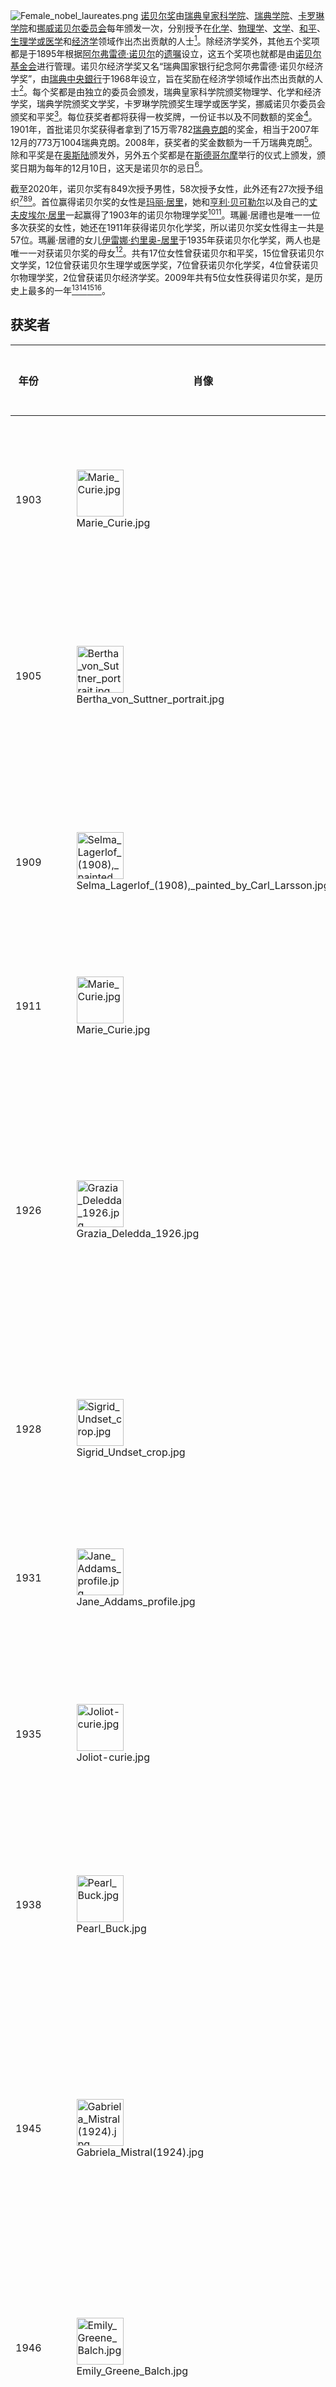 {{noteTA
|G1=物理學
|1=zh-hans:居里; zh-hant:居禮;
|2=zh-hans:皮埃尔; zh-hant:皮耶;
|3=zh-hans:阿达·尤纳斯; zh-hant:艾妲·尤納斯;
|4=zh-hans:卡罗尔·格雷德; zh-hant:卡蘿·格萊德;
|5=zh-hans:伊丽莎白·布莱克本; zh-hant:伊莉莎白·布雷克本;
|6=zh-hans:杰克·绍斯塔克; zh-hant:傑克·索斯塔克;
|7=zh-hans:巴巴拉·麦克林托克; zh-hant:芭芭拉·麥克林托克;
|8=zh-hans:罗莎琳·苏斯曼·雅洛; zh-hant:羅莎琳·薩斯曼·雅洛;
|9=zh-hans:朱迪·威廉斯; zh-hant:茱蒂·威廉斯;
|10=zh-hans:里戈韦塔·门琴; zh-hant:麗格伯塔·孟珠;
|11=zh:翁山蘇姬;zh-hans:昂山素季;zh-hk:昂山素姬;zh-sg:昂山舒吉;zh-tw:翁山蘇姬;
|12=zh-cn:德蕾莎修女; zh-hk:德蘭修女; zh-tw:德蕾莎修女;
|13=zh-hans:阿尔瓦·缪达尔; zh-hant:阿爾娃·米達爾;
|14=zh-hans:阿方索·加西亚·罗贝莎; zh-hant:阿方索·加西亞·羅布萊斯;
|15=zh-hans:阿达; zh-hant:艾妲;
|16=zh-cn:艾丽斯;zh-tw:艾莉絲;zh-sg:爱丽丝;
|17=zh-cn:芒罗;zh-tw:孟洛;zh-sg:门若;
|18=zh-cn:贝可勒尔;zh-hk:貝可勒爾;zh-tw:貝克勒;
|19=zh-cn:奥尔加·托卡尔丘克;zh-tw:奧爾嘉·朵卡萩;
}}
[[Image:Female_nobel_laureates.png|thumb]]
[[诺贝尔奖|诺贝尔奖]]由[[瑞典皇家科学院|瑞典皇家科学院]]、[[瑞典学院|瑞典学院]]、[[卡罗琳学院|卡罗琳学院]]和[[挪威诺贝尔委员会|挪威诺贝尔委员会]]每年颁发一次，分别授予在[[诺贝尔化学奖|化学]]、[[诺贝尔物理学奖|物理学]]、[[诺贝尔文学奖|文学]]、[[诺贝尔和平奖|和平]]、[[诺贝尔生理学或医学奖|生理学或医学]]和[[诺贝尔经济学奖|经济学]]领域作出杰出贡献的人士<ref>{{cite web | title = Alfred Nobel – The Man Behind the Nobel Prize | publisher = Nobel Foundation | url = http://www.nobelprize.org/alfred_nobel/ | archiveurl = https://web.archive.org/web/20140125143442/http://www.nobelprize.org/alfred_nobel/ | accessdate = 2014-02-14 | deadurl = no | archivedate = 2014-01-25 }}</ref>。除经济学奖外，其他五个奖项都是于1895年根据[[阿尔弗雷德·诺贝尔|阿尔弗雷德·诺贝尔]]的[[遗嘱|遗嘱]]设立，这五个奖项也就都是由[[诺贝尔基金会|诺贝尔基金会]]进行管理。诺贝尔经济学奖又名“瑞典国家银行纪念阿尔弗雷德·诺贝尔经济学奖”，由[[瑞典中央銀行|瑞典中央銀行]]于1968年设立，旨在奖励在经济学领域作出杰出贡献的人士<ref name="NobelPrizeDescription">{{cite web |url=http://www.nobelprize.org/nobel_prizes/ |title=The Nobel Prize |archiveurl=https://web.archive.org/web/20140209163927/http://www.nobelprize.org/nobel_prizes/ |publisher=Nobel Foundation |accessdate=2014-02-13 |archivedate=2014-02-09 |deadurl=no }}</ref>。每个奖都是由独立的委员会颁发，瑞典皇家科学院颁奖物理学、化学和经济学奖，瑞典学院颁奖文学奖，卡罗琳学院颁奖生理学或医学奖，挪威诺贝尔委员会颁奖和平奖<ref>{{cite web | title = The Nobel Prize Awarders | publisher = Nobel Foundation | url = http://nobelprize.org/prize_awarders/ | accessdate = 2013-10-12 | archivedate = 2013-10-12 | deadurl = yes | archiveurl = https://web.archive.org/web/20131012052515/http://www.nobelprize.org/prize_awarders/ }}</ref>。每位获奖者都将获得一枚奖牌，一份证书以及不同数额的奖金<ref name="NobelPrizeDescription" />。1901年，首批诺贝尔奖获得者拿到了15万零782[[瑞典克朗|瑞典克朗]]的奖金，相当于2007年12月的773万1004瑞典克朗。2008年，获奖者的奖金数额为一千万瑞典克朗<ref>{{cite web | title = The Nobel Prize Amounts | publisher = [[Nobel_Foundation|Nobel Foundation]] | url = http://www.nobelprize.org/nobel_prizes/amounts.html | accessdate = 2010-01-09 | deadurl = yes | archiveurl = https://web.archive.org/web/20100109123205/http://nobelprize.org/nobel_prizes/amounts.html | archivedate = 2010-01-09 }}</ref>。除和平奖是在[[奥斯陆|奥斯陆]]颁发外，另外五个奖都是在[[斯德哥尔摩|斯德哥尔摩]]举行的仪式上颁发，颁奖日期为每年的12月10日，这天是诺贝尔的忌日<ref>{{cite web | title = The Nobel Prize Award Ceremonies | publisher = Nobel Foundation | url = http://www.nobelprize.org/award_ceremonies/ | accessdate = 2010-01-31 | archiveurl = https://web.archive.org/web/20100131133649/http://nobelprize.org/award_ceremonies/ | archivedate = 2010-01-31 | dead-url = no }}</ref>。

截至2020年，诺贝尔奖有849次授予男性，58次授予女性，此外还有27次授予组织<ref name="NobelFacts">{{cite web |url=http://www.nobelprize.org/nobel_prizes/lists/all/ |title=Nobel Laureates Facts |archiveurl=https://web.archive.org/web/20131103203731/http://www.nobelprize.org/nobel_prizes/lists/all/ |publisher=Nobel Foundation |accessdate=2014-02-15 |archivedate=2013-11-03 |deadurl=yes }}</ref><ref name="NobelFactswomen">{{cite web |archivedate=2013-10-21 |archiveurl=https://web.archive.org/web/20131021145517/http://www.nobelprize.org/nobel_prizes/lists/women.html |url=http://www.nobelprize.org/nobel_prizes/lists/women.html |title=Nobel Laureates Facts - Women |publisher=Nobel Foundation |accessdate=2014-02-15 |deadurl=no }}</ref><ref name="NobelFactsorg">{{cite web |archivedate=2013-10-16 |url=http://www.nobelprize.org/nobel_prizes/lists/organizations.html |title=Nobel Laureates Facts - Organizations |archiveurl=https://web.archive.org/web/20131016055709/http://www.nobelprize.org/nobel_prizes/lists/organizations.html |deadurl=no |publisher=Nobel Foundation |accessdate=2014-02-15 }}</ref>。首位赢得诺贝尔奖的女性是[[玛丽·居里|玛丽·居里]]，她和[[亨利·贝可勒尔|亨利·贝可勒尔]]以及自己的[[丈夫|丈夫]][[皮埃尔·居里|皮埃尔·居里]]一起赢得了1903年的诺贝尔物理学奖<ref name="NobelFactswomen" /><ref name="Physics1903">{{cite web |url=http://www.nobelprize.org/nobel_prizes/physics/laureates/1903/ |title=Nobel Prize in Physics 1903 |publisher=Nobel Foundation |accessdate=2014-02-15 |archivedate=2013-12-13 |deadurl=no |archiveurl=https://web.archive.org/web/20131213143225/http://www.nobelprize.org/nobel_prizes/physics/laureates/1903/ |quote=in recognition of the extraordinary services they have rendered by their joint researches on the radiation phenomena discovered by Professor Henri Becquerel. }}</ref>。瑪麗·居禮也是唯一一位多次获奖的女性，她还在1911年获得诺贝尔化学奖，所以诺贝尔奖女性得主一共是57位。瑪麗·居禮的女儿[[伊雷娜·约里奥-居里|伊雷娜·约里奥-居里]]于1935年获诺贝尔化学奖，两人也是唯一一对获诺贝尔奖的母女<ref name="NobelFactswomen" />。共有17位女性曾获诺贝尔和平奖，15位曾获诺贝尔文学奖，12位曾获诺贝尔生理学或医学奖，7位曾获诺贝尔化学奖，4位曾获诺贝尔物理学奖，2位曾获诺贝尔经济学奖。2009年共有5位女性获得诺贝尔奖，是历史上最多的一年<ref name="Medicine2009" /><ref name="Literature2009" /><ref name="Chemistry2009" /><ref name="Economics2009" />。

== 获奖者 ==
<!-- Do not add an image unless the source information and license are sufficient and verifiable. Images without these details will be removed. -->
{| class="wikitable sortable"  style="width:98%; background:#fff;"
|- 
! style="width:55px;"| 年份 !! class="unsortable" style="width:75px;"| 肖像 !! style="width:200px;"| 姓名 !! style="width:70px;"|  国家 !! style="width:60px;"|  奖项 !! 获奖理由 / 备注
|-
| style="text-align:center;"| 1903
| [[File:Marie_Curie.jpg|75px]]
| {{sort|Curie, Marie|[[玛丽·居里|玛丽·居里]]}}<br /><small>（与[[皮埃尔·居里|皮埃尔·居里]]及[[亨利·贝克勒尔|亨利·贝克勒尔]]共享）
| style="text-align:center;"| [[波兰|波兰]]<br />[[法国|法国]]
| style="text-align:center;"| [[诺贝尔物理学奖|物理学]]
| 他们对[[亨利·贝克勒尔|亨利·贝克勒尔]]教授所发现的[[放射性|放射性]]现象的共同研究。<ref name="Physics1903" />
|-
| style="text-align:center;"| 1905
| [[File:Bertha_von_Suttner_portrait.jpg|75px]]
| {{sort|Suttner, Bertha von|[[贝尔塔·冯·苏特纳|贝尔塔·冯·苏特纳]]}}
| style="text-align:center;"| [[奥匈帝国|奥匈帝国]]
| style="text-align:center;"| [[诺贝尔和平奖|和平]]
| 《放下武器》一书的作者，还对诺贝尔和平奖的设立做出了贡献。<ref name="Lundestad">{{cite web |first=Geir |last=Lundestad |archiveurl=https://web.archive.org/web/20140126140356/http://www.nobelprize.org/nobel_prizes/themes/peace/lundestad-review/index.html |url=http://www.nobelprize.org/nobel_prizes/themes/peace/lundestad-review/index.html |title=The Nobel Peace Prize, 1901–2000 |publisher=Nobel Foundation |date=2001-03-15 |accessdate=2014-02-18 |archivedate=2014-01-26 |deadurl=no }}</ref><ref name="Peace1905">{{cite web |url=http://www.nobelprize.org/nobel_prizes/peace/laureates/1905/ |title=Nobel Peace Prize 1905 |publisher=Nobel Foundation |accessdate=2014-02-15 |archivedate=2013-10-14 |deadurl=no |archiveurl=https://web.archive.org/web/20131014161354/http://www.nobelprize.org/nobel_prizes/peace/laureates/1905/ }}</ref>
|-
| style="text-align:center;"| 1909
| [[File:Selma_Lagerlof_(1908),_painted_by_Carl_Larsson.jpg|75px]]
| {{sort|Lagerlöf, Selma|[[塞尔玛·拉格洛夫|塞尔玛·拉格洛夫]]}}
| style="text-align:center;"| [[瑞典|瑞典]]
| style="text-align:center;"| [[诺贝尔文学奖|文学]]
| 她作品中特有的高贵的理想主义、丰富的想象力、平易而优美的风格。<ref name="Literature1909">{{cite web |url=http://www.nobelprize.org/nobel_prizes/literature/laureates/1909/ |title=Nobel Prize in Literature 1909 |publisher=Nobel Foundation |accessdate=2014-02-15 |quote=in appreciation of the lofty idealism, vivid imagination and spiritual perception that characterize her writings. |archiveurl=https://web.archive.org/web/20131127130922/http://www.nobelprize.org/nobel_prizes/literature/laureates/1909/ |deadurl=no |archivedate=2013-11-27 }}</ref>
|-
| style="text-align:center;"| 1911
| [[File:Marie_Curie.jpg|75px]]
| {{sort|Curie, Marie|[[玛丽·居里|玛丽·居里]]}}
| style="text-align:center;"| [[波兰|波兰]]<br />[[法国|法国]]
| style="text-align:center;"| [[诺贝尔化学奖|化学]]
| 发现、分离[[镭|镭]]和[[钋|钋]]及其研究。<ref name="Chemistry1911">{{cite web |title=The Nobel Prize in Chemistry 1911 |publisher=Nobel Foundation |url=http://www.nobelprize.org/nobel_prizes/chemistry/laureates/1911/index.html |accessdate=2014-02-15 |archivedate=2013-10-27 |deadurl=no |archiveurl=https://web.archive.org/web/20131027223242/http://www.nobelprize.org/nobel_prizes/chemistry/laureates/1911/index.html |quote=in recognition of her services to the advancement of chemistry by the discovery of the elements radium and polonium, by the isolation of radium and the study of the nature and compounds of this remarkable element. }}</ref>
|-
| style="text-align:center;"| 1926
| [[File:Grazia_Deledda_1926.jpg|75px]]
| {{sort|Deledda, Grazia|[[格拉齐亚·黛莱达|格拉齐亚·黛莱达]]}}
| style="text-align:center;"| [[意大利|意大利]]
| style="text-align:center;"| [[诺贝尔文学奖|文学]]
| 她由理想主义所激发的作品，以浑柔的透彻描绘了她所生长的岛屿上的生活；在洞察人类一般问题上，表现的深度与怜悯。<ref name="Literature1926">{{cite web |deadurl=no |url=http://www.nobelprize.org/nobel_prizes/literature/laureates/1926/ |title=Nobel Prize in Literature 1926 |publisher=Nobel Foundation |archiveurl=https://web.archive.org/web/20131127132210/http://www.nobelprize.org/nobel_prizes/literature/laureates/1926/ |accessdate=2014-02-15 |archivedate=2013-11-27 |quote=or her idealistically inspired writings which with plastic clarity picture the life on her native island and with depth and sympathy deal with human problems in general. }}</ref>
|-
| style="text-align:center;"| 1928
| [[File:Sigrid_Undset_crop.jpg|75px]]
| {{sort|Undset, Sigrid|[[西格丽德·温塞特|西格丽德·温塞特]]}}
| style="text-align:center;"| [[挪威|挪威]]
| style="text-align:center;"| [[诺贝尔文学奖|文学]]
| 主要由于她对中世纪北国生活之有力描绘。<ref name="Literature1928">{{cite web |url=http://www.nobelprize.org/nobel_prizes/literature/laureates/1928/ |title=Nobel Prize in Literature 1928 |publisher=Nobel Foundation |accessdate=2014-02-15 |archivedate=2013-11-27 |deadurl=no |archiveurl=https://web.archive.org/web/20131127132201/http://www.nobelprize.org/nobel_prizes/literature/laureates/1928/ |quote=principally for her powerful descriptions of Northern life during the Middle Ages. }}</ref>
|-
| style="text-align:center;"| 1931
| [[File:Jane_Addams_profile.jpg|75px]]
| {{sort|Addams, Jane|[[简·亚当斯|简·亚当斯]]}}<br /><small>（与[[尼古拉斯·默里·巴特勒|尼古拉斯·默里·巴特勒]]共享）</small>
| style="text-align:center;"| [[美国|美国]]
| style="text-align:center;"| [[诺贝尔和平奖|和平]]
| 奖励她在社会改革上所做的工作以及担任{{le|国际妇女争取和平与自由联盟|Women's International League for Peace and Freedom}}领袖所做出的贡献。<ref name="Lundestad" /><ref name="Peace1931">{{cite web |url=http://www.nobelprize.org/nobel_prizes/peace/laureates/1931/ |archiveurl=https://web.archive.org/web/20131014173220/http://www.nobelprize.org/nobel_prizes/peace/laureates/1931/ |title=Nobel Peace Prize 1931 |publisher=Nobel Foundation |accessdate=2014-02-15 |archivedate=2013-10-14 |deadurl=no }}</ref>
|-
| style="text-align:center;"| 1935
| [[File:Joliot-curie.jpg|75px]]
| {{sort|Joliot-Curie, Irène|[[伊伦·约里奥-居里|伊伦·约里奥-居里]]}}<br /><small>（与[[弗雷德里克·约里奥-居里|弗雷德里克·约里奥-居里]]共享）</small>
| style="text-align:center;"| [[法国|法国]]
| style="text-align:center;"| [[诺贝尔化学奖|化学]]
| 合成了新的[[放射性|放射性]]元素。<ref name="Chemistry1935">{{cite web | title = The Nobel Prize in Chemistry 1935 | publisher = Nobel Foundation | url = http://www.nobelprize.org/nobel_prizes/chemistry/laureates/1935/index.html | accessdate = 2014-02-15 | archivedate = 2013-10-14 | archiveurl = https://web.archive.org/web/20131014173220/http://www.nobelprize.org/nobel_prizes/peace/laureates/1931/ | deadurl = no | quote = in recognition of their synthesis of new radioactive elements. }}</ref>
|-
| style="text-align:center;"| 1938
| [[File:Pearl_Buck.jpg|75px]]
| {{sort|Buck, Pearl S.|[[赛珍珠|赛珍珠]]}}
| style="text-align:center;"| [[美国|美国]]
| style="text-align:center;"| [[诺贝尔文学奖|文学]]
| 对于中国农民生活的丰富和真正史诗气概的描述，以及她自传性的杰作。<ref name="Literature1938">{{cite web |archivedate=2013-11-27 |deadurl=no |archiveurl=https://web.archive.org/web/20131127131355/http://www.nobelprize.org/nobel_prizes/literature/laureates/1938/ |quote=for her rich and truly epic descriptions of peasant life in China and for her biographical masterpieces. |url=http://www.nobelprize.org/nobel_prizes/literature/laureates/1938/ |title=Nobel Prize in Literature 1938 |publisher=Nobel Foundation |accessdate=2014-02-15 }}</ref>
|-
| style="text-align:center;"| 1945
| [[File:Gabriela_Mistral(1924).jpg|75px]]
| {{sort|Mistral, Gabriela|[[加夫列拉·米斯特拉尔|加夫列拉·米斯特拉尔]]}}
| style="text-align:center;"| [[智利|智利]]
| style="text-align:center;"| [[诺贝尔文学奖|文学]]
| 她那由强烈感情孕育而成的抒情诗，已经使得她的名字成为整个拉丁美洲世界渴求理想的象征。<ref name="Literature1945">{{cite web |archivedate=2013-11-27 |url=http://www.nobelprize.org/nobel_prizes/literature/laureates/1945/ |title=Nobel Prize in Literature 1945 |publisher=Nobel Foundation |archiveurl=https://web.archive.org/web/20131127130743/http://www.nobelprize.org/nobel_prizes/literature/laureates/1945/ |accessdate=2014-02-15 |deadurl=no |quote=for her lyric poetry which, inspired by powerful emotions, has made her name a symbol of the idealistic aspirations of the entire Latin American world. }}</ref>
|-
| style="text-align:center;"| 1946
| [[File:Emily_Greene_Balch.jpg|75px]]
| {{sort|Balch, Emily Greene|[[艾蜜莉·格林·鲍尔奇|艾蜜莉·格林·鲍尔奇]]}}<br /><small>（与[[穆德|约翰·穆德]]共享）</small>
| style="text-align:center;"| [[美国|美国]]
| style="text-align:center;"| [[诺贝尔和平奖|和平]]
| 前历史和社会学[[教授|教授]]，国际妇女争取和平与自由联盟名誉国际总会长。<ref name="Peace1946">{{cite web |archivedate=2013-10-14 |deadurl=no |url=http://www.nobelprize.org/nobel_prizes/peace/laureates/1946/ |title=Nobel Peace Prize 1946 |publisher=Nobel Foundation |accessdate=2014-02-15 |archiveurl=https://web.archive.org/web/20131014133821/http://www.nobelprize.org/nobel_prizes/peace/laureates/1946/ }}</ref>
|-
| style="text-align:center;"| 1947
| [[File:Gerty_Theresa_Cori.jpg|75px]]
| {{sort|Cori, Gerty Theresa|[[格蒂·科里|格蒂·科里]]}}<br /><small>（与[[卡尔·斐迪南·科里|卡尔·斐迪南·科里]]及[[贝尔纳多·奥赛|贝尔纳多·奥赛]]共享）</small>
| style="text-align:center;"| [[美国|美国]]
| style="text-align:center;"| [[诺贝尔生理学或医学奖|生理学或医学]]
| 发现[[糖原|糖原]]的催化转化原因。<ref name="Medicine1947">{{cite web |url=http://www.nobelprize.org/nobel_prizes/medicine/laureates/1947/ |title=Nobel Prize in Physiology or Medicine 1947 |publisher=Nobel Foundation |accessdate=2014-02-15 |archivedate=2013-10-14 |archiveurl=https://web.archive.org/web/20131014181548/http://www.nobelprize.org/nobel_prizes/medicine/laureates/1947/ |deadurl=no |quote=for their discovery of the course of the catalytic conversion of glycogen. }}</ref>
|-
| style="text-align:center;"| 1963
| [[File:Maria_Goeppert-Mayer.jpg|75px]]
| {{sort|Goeppert-Mayer, Maria|[[玛丽亚·格佩特-梅耶|玛丽亚·格佩特-梅耶]]}}<br /><small>（与[[约翰内斯·延森|约翰内斯·延森]]及[[尤金·维格纳|尤金·维格纳]]共享）</small>
| style="text-align:center;"| [[美国|美国]]
| style="text-align:center;"| [[诺贝尔物理学奖|物理学]]
| 发现[[原子核|原子核]]的壳层结构。<ref name="Physics1963">{{cite web | title = The Nobel Prize in Physics 1963 | publisher = Nobel Foundation | url = http://www.nobelprize.org/nobel_prizes/physics/laureates/1963/index.html | accessdate = 2014-02-15 | archivedate = 2013-11-10 | archiveurl = https://web.archive.org/web/20131110003621/http://www.nobelprize.org/nobel_prizes/physics/laureates/1963/index.html | deadurl = no | quote = for their discoveries concerning nuclear shell structure. }}</ref>
|-
| style="text-align:center;"| 1964
| <!-- 注释出：[[File:Dorothy_Hodgkin_Nobel.jpg|75px]] -->
| {{sort|Hodgkin, Dorothy Crowfoot|[[多萝西·克劳福特·霍奇金|多萝西·克劳福特·霍奇金]]}}
| style="text-align:center;"| [[英国|英国]]
| style="text-align:center;"| [[诺贝尔化学奖|化学]]
| 通过[[X射线|X射线]]在[[晶体学|晶体学]]上确定了一些重要生化物质的结构。<ref name="Chemistry1964">{{cite web |title=The Nobel Prize in Chemistry 1964 |publisher=Nobel Foundation |url=http://www.nobelprize.org/nobel_prizes/chemistry/laureates/1964/index.html |archiveurl=https://web.archive.org/web/20131204124705/http://www.nobelprize.org/nobel_prizes/chemistry/laureates/1964/index.html |deadurl=no |accessdate=2014-02-15 |archivedate=2013-12-04 |quote=for her determinations by X-ray techniques of the structures of important biochemical substances. }}</ref>
|-
| style="text-align:center;"| 1966
| [[File:Nelly_Sachs_1910.jpg|75px]]
| {{sort|Sachs, Nelly|[[内莉·萨克斯|内莉·萨克斯]]}}<br /><small>（与[[萨缪尔·约瑟夫·阿格农|萨缪尔·阿格农]]共享）</small>
| style="text-align:center;"| [[瑞典|瑞典]]
| style="text-align:center;"| [[诺贝尔文学奖|文学]]
| 她杰出的抒情与戏剧作品，以感人的力量阐述了以色列的命运。<ref name="Literature1966">{{cite web |archivedate=2013-11-27 |deadurl=no |archiveurl=https://web.archive.org/web/20131127131259/http://www.nobelprize.org/nobel_prizes/literature/laureates/1966/ |quote=for her outstanding lyrical and dramatic writing, which interprets Israel's destiny with touching strength. |url=http://www.nobelprize.org/nobel_prizes/literature/laureates/1966/ |title=Nobel Prize in Literature 1966 |publisher=Nobel Foundation |accessdate=2014-02-15 }}</ref>
|-
| style="text-align:center;"| 1976
| [[File:Betty_Williams.jpg|75px]]
| {{sort|Williams, Betty|[[贝蒂·威廉斯|贝蒂·威廉斯]]}}
| style="text-align:center;"| [[英国|英国]]
| style="text-align:center;"| [[诺贝尔和平奖|和平]]
|rowspan="2"| 北爱尔兰和平运动（之后更名为和平人士社团）的创始人。<ref name="Peace1976">{{cite web |url=http://www.nobelprize.org/nobel_prizes/peace/laureates/1976/ |archiveurl=https://web.archive.org/web/20131102184308/http://www.nobelprize.org/nobel_prizes/peace/laureates/1976/ |title=Nobel Peace Prize 1976 |publisher=Nobel Foundation |accessdate=2014-02-15 |archivedate=2013-11-02 |deadurl=no }}</ref>
|-
| style="text-align:center;"| 1976
| [[File:Mairead_Corrigan_Gaza.jpg|75px]]
| {{sort|Corrigan, Mairead|[[梅里德·科里根|梅里德·科里根]]}}
| style="text-align:center;"| [[英国|英国]]
| style="text-align:center;"| [[诺贝尔和平奖|和平]]
|-
| style="text-align:center;"| 1977
| [[File:Rosalyn_Yalow.jpg|75px]]
| {{sort|Sussman Yalow, Rosalyn|[[罗莎琳·萨斯曼·雅洛|罗莎琳·萨斯曼·雅洛]]}}<br /><small>（与[[罗歇·吉耶曼|罗歇·吉耶曼]]及[[安德鲁·沙利|安德鲁·沙利]]共享）</small>
| style="text-align:center;"| [[美国|美国]]
| style="text-align:center;"| [[诺贝尔生理学或医学奖|生理学或医学]]
| 研发[[肽类激素|肽类激素]]的[[放射免疫分析|放射免疫分析]]。<ref name="Medicine1977">{{cite web |url=http://www.nobelprize.org/nobel_prizes/medicine/laureates/1977/ |title=Nobel Prize in Physiology or Medicine 1977 |publisher=Nobel Foundation |accessdate=2014-02-15 |archivedate=2014-01-13 |archiveurl=https://web.archive.org/web/20140113182706/http://www.nobelprize.org/nobel_prizes/medicine/laureates/1977/ |deadurl=no |quote=for the development of radioimmunoassays of peptide hormones. }}</ref>
|-
| style="text-align:center;"| 1979
| [[File:MotherTeresa_090.jpg|75px]]
| {{sort|Teresa, Mother|[[真福加尔各答的德肋撒|德蕾莎修女]]}}
| style="text-align:center;"| [[印度|印度]]
| style="text-align:center;"| [[诺贝尔和平奖|和平]]
| 仁爱传教修女会的创始人。<ref name="Peace1979">{{cite web |url=http://www.nobelprize.org/nobel_prizes/peace/laureates/1979/ |archiveurl=https://web.archive.org/web/20131014151556/http://www.nobelprize.org/nobel_prizes/peace/laureates/1979/ |title=Nobel Peace Prize 1979 |publisher=Nobel Foundation |accessdate=2014-02-15 |archivedate=2013-10-14 |deadurl=no }}</ref>
|-
| style="text-align:center;"| 1982
| [[File:ARB-Alva-Myrdal.jpg|75px]]
| {{sort|Myrdal, Alva|[[阿尔娃·米达尔|阿尔娃·米达尔]]}}<br /><small>（与[[阿方索·加西亚·罗夫莱斯|阿方索·加西亚·罗夫莱斯]]共享）</small>
| style="text-align:center;"| [[瑞典|瑞典]]
| style="text-align:center;"| [[诺贝尔和平奖|和平]]
| 表彰他们在联合国裁军协商中发挥的重要作用，他们都赢得了国际社会的认同。<ref>{{cite web | title = Biografie Alva Myrdal | work = 50 Klassiker der Soziologie, Universitat Graz | accessdate = 2014-02-17 | url = http://agso.uni-graz.at/lexikon/klassiker/myrdal/36bio.htm | archiveurl = https://web.archive.org/web/20130530121254/http://agso.uni-graz.at/lexikon/klassiker/myrdal/36bio.htm | archivedate = 2013-05-30 | deadurl = yes }}</ref><ref name="Peace1982">{{cite web |url=http://www.nobelprize.org/nobel_prizes/peace/laureates/1982/ |title=Nobel Peace Prize 1982 |publisher=Nobel Foundation |accessdate=2014-02-15 |archivedate=2013-10-14 |deadurl=no |archiveurl=https://web.archive.org/web/20131014134537/http://www.nobelprize.org/nobel_prizes/peace/laureates/1982/ }}</ref><ref>{{cite web |archiveurl=https://web.archive.org/web/20131110200556/http://www.nobelprize.org/nobel_prizes/peace/laureates/1982/press.html |archivedate=2013-11-10 |url=http://www.nobelprize.org/nobel_prizes/peace/laureates/1982/press.html |title=The Nobel Peace Prize 1982–Presentation Speech |accessdate=2014-02-18 |publisher=Nobel Foundation |deadurl=no }}</ref>
|-
| style="text-align:center;"| 1983
| [[File:McClintock_Nobel_Lecture.jpg|75px]]
| {{sort|McClintock, Barbara|[[芭芭拉·麦克林托克|芭芭拉·麦克林托克]]}}
| style="text-align:center;"| [[美国|美国]]
| style="text-align:center;"| [[诺贝尔生理学或医学奖|生理学或医学]]
| 发现[[转座子|移动遗传因子]]。<ref name="Medicine1983">{{cite web |url=http://www.nobelprize.org/nobel_prizes/medicine/laureates/1983/ |archiveurl=https://web.archive.org/web/20131219182125/http://www.nobelprize.org/nobel_prizes/medicine/laureates/1983/ |title=Nobel Prize in Physiology or Medicine 1983 |publisher=Nobel Foundation |accessdate=2014-02-15 |archivedate=2013-12-19 |deadurl=no |quote=for her discovery of mobile genetic elements. }}</ref>
|-
| style="text-align:center;"| 1986
| [[File:Rita_Levi_Montalcini.jpg|75px]]
| {{sort|Levi-Montalcini, Rita|[[丽塔·列维-蒙塔尔奇尼|丽塔·列维-蒙塔尔奇尼]]}}<br /><small>（与[[斯坦利·科恩|斯坦利·科恩]]共享）</small>
| style="text-align:center;"| [[意大利|意大利]]<br />[[美国|美国]]
| style="text-align:center;"| [[诺贝尔生理学或医学奖|生理学或医学]]
| 发现[[生长因子|生长因子]]。<ref name="Medicine1986">{{cite web |url=http://www.nobelprize.org/nobel_prizes/medicine/laureates/1986/ |title=Nobel Prize in Physiology or Medicine 1986 |publisher=Nobel Foundation |accessdate=2014-02-15 |archivedate=2013-11-15 |deadurl=no |archiveurl=https://web.archive.org/web/20131115131950/http://www.nobelprize.org/nobel_prizes/medicine/laureates/1986/ |quote=for their discoveries of growth factors. }}</ref>
|-
| style="text-align:center;"| 1988
| [[File:Nci-vol-8236-300_Gertrude_Elion.jpg|75px]]
| {{sort|Elion, Gertrude B.|[[格特鲁德·B·埃利恩|格特鲁德·B·埃利恩]]}}<br /><small>（与[[詹姆士·W·布拉克|詹姆士·布拉克]]及[[乔治·希青斯|乔治·希青斯]]共享）</small>
| style="text-align:center;"| [[美国|美国]]
| style="text-align:center;"| [[诺贝尔生理学或医学奖|生理学或医学]]
| 发现[[药理学|药物治疗]]之重要定律。<ref name="Medicine1988">{{cite web |url=http://www.nobelprize.org/nobel_prizes/medicine/laureates/1988/ |title=Nobel Prize in Physiology or Medicine 1988 |publisher=Nobel Foundation |accessdate=2014-02-15 |archivedate=2013-10-14 |archiveurl=https://web.archive.org/web/20131014220212/http://www.nobelprize.org/nobel_prizes/medicine/laureates/1988/ |deadurl=no |quote=for their discoveries of important principles for drug treatment. }}</ref>
|-
| style="text-align:center;"| 1991
| [[File:Nadine_Gordimer_01.JPG|75px]]
| {{sort|Gordimer, Nadine|[[内丁·戈迪默|内丁·戈迪默]]}}
| style="text-align:center;"| [[南非|南非]]
| style="text-align:center;"| [[诺贝尔文学奖|文学]]
| 以强烈而直接的笔触，描写周围复杂的人际与社会关系，其史诗般壮丽的作品，对人类大有裨益。<ref name="Literature1991">{{cite web |archivedate=2013-10-14 |url=http://www.nobelprize.org/nobel_prizes/literature/laureates/1991/ |title=Nobel Prize in Literature 1991 |publisher=Nobel Foundation |archiveurl=https://web.archive.org/web/20131014215634/http://www.nobelprize.org/nobel_prizes/literature/laureates/1991/ |accessdate=2014-02-15 |deadurl=no |quote=who through her magnificent epic writing has - in the words of Alfred Nobel - been of very great benefit to humanity. }}</ref>
|-
| style="text-align:center;"| 1991
| [[File:Aung_San_Suu_Kyi.jpg|75px]]
| {{sort|Suu Kyi, Aung San|[[昂山素季|昂山素季]]}}
| style="text-align:center;"| [[缅甸|缅甸]]
| style="text-align:center;"| [[诺贝尔和平奖|和平]]
| 表彰她为争取民主和人权做出的非暴力抗争。<ref name="Peace1991">{{cite web |url=http://www.nobelprize.org/nobel_prizes/peace/laureates/1991/ |title=Nobel Peace Prize 1991 |publisher=Nobel Foundation |accessdate=2014-02-15 |archivedate=2013-12-14 |deadurl=no |quote=for her non-violent struggle for democracy and human rights. |archiveurl=https://web.archive.org/web/20131214012229/http://www.nobelprize.org/nobel_prizes/peace/laureates/1991/ }}</ref>
|-
| style="text-align:center;"| 1992
| [[File:Rigoberta_Menchu_Tum.JPG|75px]]
| {{sort|Menchú, Rigoberta|[[丽格伯塔·孟珠|丽格伯塔·孟珠]]}}
| style="text-align:center;"| [[危地马拉|危地马拉]]
| style="text-align:center;"| [[诺贝尔和平奖|和平]]
| 表彰她在尊重土著人民权利的基础上为促进社会正义和民族文化和解所做的努力。<ref name="Peace1992">{{cite web |archivedate=2013-12-03 |deadurl=no |url=http://www.nobelprize.org/nobel_prizes/peace/laureates/1992/ |title=Nobel Peace Prize 1992 |publisher=Nobel Foundation |accessdate=2014-02-15 |archiveurl=https://web.archive.org/web/20131203030226/http://www.nobelprize.org/nobel_prizes/peace/laureates/1992/ |quote=in recognition of her work for social justice and ethno-cultural reconciliation based on respect for the rights of indigenous peoples. }}</ref>
|-
| style="text-align:center;"| 1993
| [[File:Toni_Morrison_2008-2.jpg|75px]]
| {{sort|Morrison, Toni|[[托妮·莫里森|托妮·莫里森]]}}
| style="text-align:center;"| [[美国|美国]]
| style="text-align:center;"| [[诺贝尔文学奖|文学]]
| 作品想象力丰富，富有诗意，赋予美国现实情况的重要层面以生机。<ref name="Literature1993">{{cite web |archivedate=2013-10-14 |deadurl=no |archiveurl=https://web.archive.org/web/20131014213002/http://www.nobelprize.org/nobel_prizes/literature/laureates/1993/ |quote=who in novels characterized by visionary force and poetic import, gives life to an essential aspect of American reality. |url=http://www.nobelprize.org/nobel_prizes/literature/laureates/1993/ |title=Nobel Prize in Literature 1993 |publisher=Nobel Foundation |accessdate=2014-02-15 }}</ref>
|-
| style="text-align:center;"| 1995
| [[File:Christiane_Nüsslein-Volhard_mg_4383.jpg|75px]]
| {{sort|Nüsslein-Volhard, Christiane|[[克里斯汀·纽斯林-沃尔哈德|克里斯汀·纽斯林-沃尔哈德]]}}<br /><small>（与[[爱德华·路易斯|爱德华·路易斯]]及[[艾瑞克·威斯乔斯|艾瑞克·威斯乔斯]]共享）</small>
| style="text-align:center;"| [[德国|德国]]
| style="text-align:center;"| [[诺贝尔生理学或医学奖|生理学或医学]]
| 发现早期[[胚胎发育|胚胎-{}-发育]]的遗传控制。<ref name="Medicine1995">{{cite web |url=http://www.nobelprize.org/nobel_prizes/medicine/laureates/1995/ |archiveurl=https://web.archive.org/web/20131014215453/http://www.nobelprize.org/nobel_prizes/medicine/laureates/1995/ |title=Nobel Prize in Physiology or Medicine 1995 |publisher=Nobel Foundation |accessdate=2014-02-15 |archivedate=2013-10-14 |deadurl=no |quote=for their discoveries concerning the genetic control of early embryonic development. }}</ref>
|-
| style="text-align:center;"| 1996
| [[File:Szymborska.jpg|75px]]
| {{sort|Szymborska, Wisława|[[维斯拉瓦·辛波丝卡|维斯拉瓦·辛波丝卡]]}}
| style="text-align:center;"| [[波兰|波兰]]
| style="text-align:center;"| [[诺贝尔文学奖|文学]]
| 在诗歌艺术中警辟精妙的反讽，挖掘出了人类一点一滴的现实生活背后历史更迭与生物演化的深意。<ref name="Literature1996">{{cite web |archivedate=2013-11-27 |url=http://www.nobelprize.org/nobel_prizes/literature/laureates/1996/ |title=Nobel Prize in Literature 1996 |publisher=Nobel Foundation |archiveurl=https://web.archive.org/web/20131127131235/http://www.nobelprize.org/nobel_prizes/literature/laureates/1996/ |accessdate=2014-02-15 |deadurl=no |quote=for poetry that with ironic precision allows the historical and biological context to come to light in fragments of human reality. }}</ref>
|-
| style="text-align:center;"| 1997
| [[File:JodyWilliams1.jpg|75px]]
| {{sort|Williams, Jody|[[茱蒂·威廉斯|茱蒂·威廉斯]]}}<br /><small>（与[[国际反地雷组织|国际反地雷组织]]共享）</small>
| style="text-align:center;"| [[美国|美国]]
| style="text-align:center;"| [[诺贝尔和平奖|和平]]
| 表彰他们在禁止和清除杀伤人员[[地雷|地雷]]上所做出的努力。<ref name="Peace1997">{{cite web |url=http://www.nobelprize.org/nobel_prizes/peace/laureates/1997/ |archiveurl=https://web.archive.org/web/20131021224348/http://www.nobelprize.org/nobel_prizes/peace/laureates/1997/ |title=Nobel Peace Prize 1997 |publisher=Nobel Foundation |accessdate=2014-02-15 |archivedate=2013-10-21 |deadurl=no |quote=for their work for the banning and clearing of anti-personnel mines. }}</ref>
|-
| style="text-align:center;"| 2003
| [[File:Ebadi.jpg|75px]]
| {{sort|Ebadi, Shirin|[[希林·伊巴迪|希林·伊巴迪]]}}
| style="text-align:center;"| [[伊朗|伊朗]]
| style="text-align:center;"| [[诺贝尔和平奖|和平]]
| 表彰她为民主和人权做出的努力。她还特别关注于[[妇女权利|妇女]]和儿童权利的斗争。<ref name="Peace2003">{{cite web |archivedate=2013-12-14 |deadurl=no |archiveurl=https://web.archive.org/web/20131214012058/http://www.nobelprize.org/nobel_prizes/peace/laureates/2003/ |quote=for her efforts for democracy and human rights. She has focused especially on the struggle for the rights of women and children. |url=http://www.nobelprize.org/nobel_prizes/peace/laureates/2003/ |title=Nobel Peace Prize 2003 |publisher=Nobel Foundation |accessdate=2014-02-15 }}</ref>
|-
| style="text-align:center;"| 2004
| [[File:Elfriede_jelinek_2004_small.jpg|75px]]
| {{sort|Jelinek, Elfriede|[[艾尔弗雷德·耶利内克|艾尔弗雷德·耶利内克]]}}
| style="text-align:center;"| [[奥地利|奥地利]]
| style="text-align:center;"| [[诺贝尔文学奖|文学]]
| 以超凡的语言以及在小说中表现出的音乐动感，展示了社会上荒谬的事情。<ref name="Literature2004">{{cite web |archivedate=2014-01-05 |deadurl=no |archiveurl=https://web.archive.org/web/20140105075809/http://www.nobelprize.org/nobel_prizes/literature/laureates/2004/ |quote=for her musical flow of voices and counter-voices in novels and plays that with extraordinary linguistic zeal reveal the absurdity of society's clichés and their subjugating power. |url=http://www.nobelprize.org/nobel_prizes/literature/laureates/2004/ |title=Nobel Prize in Literature 2004 |publisher=Nobel Foundation |accessdate=2014-02-15 }}</ref>
|-
| style="text-align:center;"| 2004
| [[File:Wangari_Maathai_portrait_by_Martin_Rowe.jpg|75px]]
| {{sort|Maathai, Wangari|[[旺加里·马塔伊|旺加里·马塔伊]]}}
| style="text-align:center;"| [[肯尼亚|肯尼亚]]
| style="text-align:center;"| [[诺贝尔和平奖|和平]]
| 表彰她在可持续发展、民主与和平领域做出的贡献。<ref name="Peace2004">{{cite web |url=http://www.nobelprize.org/nobel_prizes/peace/laureates/2004/ |title=Nobel Peace Prize 2004 |quote=for her contribution to sustainable development, democracy and peace. |publisher=Nobel Foundation |accessdate=2014-02-15 |archivedate=2013-12-14 |deadurl=no |archiveurl=https://web.archive.org/web/20131214012748/http://www.nobelprize.org/nobel_prizes/peace/laureates/2004/ }}</ref>
|-
| style="text-align:center;"| 2004
| [[File:LindaBuck_cropped_1.jpg|75px]]
| {{sort|Buck, Linda B.|[[琳达·巴克|琳达·巴克]]}}<br /><small>（与[[理察·阿克塞尔|理察·阿克塞尔]]共享）</small>
| style="text-align:center;"| [[美国|美国]]
| style="text-align:center;"| [[诺贝尔生理学或医学奖|生理学或医学]]
| 发现[[嗅觉受器|嗅觉受器]]与[[嗅觉系统|嗅觉系统]]组织。<ref name="Medicine2004">{{cite web |url=http://www.nobelprize.org/nobel_prizes/medicine/laureates/2004/ |title=Nobel Prize in Physiology or Medicine 2004 |publisher=Nobel Foundation |accessdate=2014-02-15 |archivedate=2013-11-05 |archiveurl=https://web.archive.org/web/20131105223730/http://www.nobelprize.org/nobel_prizes/medicine/laureates/2004/ |deadurl=no |quote=for their discoveries of odorant receptors and the organization of the olfactory system. }}</ref>
|-
| style="text-align:center;"| 2007
| [[File:Doris_lessing_20060312_(square).jpg|75px]]
| {{sort|Lessing, Doris|[[多丽丝·莱辛|多丽丝·莱辛]]}}
| style="text-align:center;"| [[英国|英国]]
| style="text-align:center;"| [[诺贝尔文学奖|文学]]
| 一位具女性经验的史诗作家，以怀疑主义、激情和想象力审视一个分裂的文明。<ref name="Literature2007">{{cite web |archivedate=2013-12-14 |deadurl=no |url=http://www.nobelprize.org/nobel_prizes/literature/laureates/2007/ |title=Nobel Prize in Literature 2007 |publisher=Nobel Foundation |archiveurl=https://web.archive.org/web/20131214203630/http://www.nobelprize.org/nobel_prizes/literature/laureates/2007/ |accessdate=2014-02-15 |quote=that epicist of the female experience, who with scepticism, fire and visionary power has subjected a divided civilisation to scrutiny. }}</ref>
|-
| style="text-align:center;"| 2008
| [[File:Françoise_Barré-Sinoussi-press_conference_Dec_06th,_2008-1.jpg|75px]]
| {{sort|Barré-Sinoussi, Françoise|[[弗朗索瓦丝·巴尔-西诺西|弗朗索瓦丝·巴尔-西诺西]]}}<br /><small>（与[[哈拉尔德·楚尔·豪森|哈拉尔德·楚尔·豪森]]及[[吕克·蒙塔尼耶|吕克·蒙塔尼耶]]共享）</small>
| style="text-align:center;"| [[法国|法国]]
| style="text-align:center;"| [[诺贝尔生理学或医学奖|生理学或医学]]
| 发现[[HIV|人类免疫缺陷病毒]]。<ref name="Medicine2008">{{cite web |url=http://www.nobelprize.org/nobel_prizes/medicine/laureates/2008/ |archiveurl=https://web.archive.org/web/20131217062354/http://www.nobelprize.org/nobel_prizes/medicine/laureates/2008/ |title=Nobel Prize in Physiology or Medicine 2008 |publisher=Nobel Foundation |accessdate=2014-02-15 |archivedate=2013-12-17 |deadurl=no |quote=for their discovery of human immunodeficiency virus. }}</ref>
|-
| style="text-align:center;"| 2009
| [[File:Elizabeth_Blackburn_2009-01.JPG|75px]]
| {{sort|Blackburn, Elizabeth|[[伊丽莎白·布雷克本|伊丽莎白·布雷克本]]}}<br /><small>（与[[卡萝·格莱德|卡萝·格莱德]]及[[杰克·索斯塔克|杰克·索斯塔克]]共享）</small>
| style="text-align:center;"| [[澳大利亚|澳大利亚]]<br />[[美国|美国]]
| style="text-align:center;"| [[诺贝尔生理学或医学奖|生理学或医学]]
| 发现[[端粒|端粒]]和[[端粒酶|端粒酶]]如何保护[[染色体|染色体]]。<ref name="Medicine2009">{{cite web |archivedate=2013-12-10 |deadurl=no |archiveurl=https://web.archive.org/web/20131210202849/http://www.nobelprize.org/nobel_prizes/medicine/laureates/2009/ |quote=for the discovery of how chromosomes are protected by telomeres and the enzyme telomerase. |url=http://www.nobelprize.org/nobel_prizes/medicine/laureates/2009/ |title=Nobel Prize in Physiology or Medicine 2009 |publisher=Nobel Foundation |accessdate=2014-02-15 }}</ref>
|-
| style="text-align:center;"| 2009
| [[File:Carol_Greider_2009-01.JPG|75px]]
| {{sort|Greider, Carol W.|[[卡萝·格莱德|卡萝·格莱德]]}}<br /><small>（与[[伊丽莎白·布雷克本|伊丽莎白·布雷克本]]及[[杰克·索斯塔克|杰克·索斯塔克]]共享）</small>
| style="text-align:center;"| [[美国|美国]]
| style="text-align:center;"| [[诺贝尔生理学或医学奖|生理学或医学]]
| 发现端粒和端粒酶如何保护染色体。<ref name="Medicine2009" />
|-
| style="text-align:center;"| 2009
| [[File:Herta_Muller.jpg|75px]]
| {{sort|Müller, Herta|[[荷塔·慕勒|荷塔·慕勒]]}}
| style="text-align:center;"| [[德国|德国]]<br />[[罗马尼亚|罗马尼亚]]
| style="text-align:center;"| [[诺贝尔文学奖|文学]]
| 以诗的凝鍊，散文的率直，描绘流离失所者的处境。<ref name="Literature2009">{{cite web |archivedate=2013-11-27 |deadurl=no |archiveurl=https://web.archive.org/web/20131127131445/http://www.nobelprize.org/nobel_prizes/literature/laureates/2009/ |url=http://www.nobelprize.org/nobel_prizes/literature/laureates/2009/ |title=Nobel Prize in Literature 2009 |publisher=Nobel Foundation |accessdate=2014-02-15 |quote=who, with the concentration of poetry and the frankness of prose, depicts the landscape of the dispossessed. }}</ref>
|-
| style="text-align:center;"| 2009
| [[File:Ada_Yonath_Weizmann_Institute_of_Science.jpg|75px]]
| {{sort|Yonath, Ada E.|[[艾妲·尤纳特|艾妲·尤纳特]]}}<br /><small>（与[[文卡特拉曼·拉马克里希南|文卡特拉曼·拉马克里希南]]及[[汤马斯·史塔兹|汤马斯·史塔兹]]共享）</small>
| style="text-align:center;"| [[以色列|以色列]]
| style="text-align:center;"| [[诺贝尔化学奖|化学]]
| 对[[核糖体|核糖体]]结构和功能方面的研究。<ref name="Chemistry2009">{{cite web |url=http://www.nobelprize.org/nobel_prizes/chemistry/laureates/2009/ |title=Nobel Prize in Chemistry 2009 |publisher=Nobel Foundation |accessdate=2014-02-15 |archivedate=2013-10-23 |deadurl=no |archiveurl=https://web.archive.org/web/20131023115524/http://www.nobelprize.org/nobel_prizes/chemistry/laureates/2009/ |quote=for studies of the structure and function of the ribosome. }}</ref>
|-
| style="text-align:center;"| 2009
| [[File:Nobel_Prize_2009-Press_Conference_KVA-30.jpg|75px]]
| {{sort|Ostrom, Elinor|[[埃莉诺·奥斯特罗姆|埃莉诺·奥斯特罗姆]]}}<br /><small>（与[[奥利弗·威廉姆森|奥利弗·威廉姆森]]共享）</small>
| style="text-align:center;"| [[美国|美国]]
| style="text-align:center;"| [[诺贝尔经济学奖|经济学]]
| 对经济治理尤其是公共经济治理方面的分析。<ref name="Economics2009">{{cite web |url=http://www.nobelprize.org/nobel_prizes/economic-sciences/laureates/2009/ |title=The Sveriges Riksbank Prize in Economic Sciences in Memory of Alfred Nobel 2009 |publisher=Nobel Foundation |accessdate=2014-02-15 |archivedate=2013-11-13 |archiveurl=https://web.archive.org/web/20131113204903/http://www.nobelprize.org/nobel_prizes/economic-sciences/laureates/2009/ |deadurl=no |quote=for her analysis of economic governance, especially the commons. }}</ref>
|-
| style="text-align:center;"| 2011
| [[File:Ellen_Johnson-Sirleaf,_April_2010.jpg|75px]]
| [[埃伦·约翰逊-瑟利夫|埃伦·约翰逊-瑟利夫]]
| style="text-align:center;"| [[利比里亚|利比里亚]]
| style="text-align:center;"| [[诺贝尔和平奖|和平]]
|rowspan="3"|表彰他们为女性安全以及女性全面参与和平建设工作权利所做的非暴力斗争。<ref>{{cite web |archivedate=2013-11-03 |deadurl=no |archiveurl=https://web.archive.org/web/20131103172823/http://www.nobelprize.org/nobel_prizes/peace/laureates/2011/press.html |url=http://www.nobelprize.org/nobel_prizes/peace/laureates/2011/press.html |title=The Nobel Peace Prize 2011 |publisher=Nobel Foundation |accessdate=2014-02-15 |quote=for their non-violent struggle for the safety of women and for women’s rights to full participation in peace-building work. }}</ref>
|-
| style="text-align:center;"| 2011
| [[File:Leymah-gbowee-at-emu-press-conference.jpg|75px]]  
| [[莱伊曼·古博薇|莱伊曼·古博薇]]
| style="text-align:center;"| [[利比里亚|利比里亚]]
| style="text-align:center;"| [[诺贝尔和平奖|和平]]
|-
| style="text-align:center;"| 2011
| [[File:Tawakkul_Karman_(2011).jpg|75px]]
| [[塔瓦库·卡曼|塔瓦库·卡曼]] 
| style="text-align:center;"| [[也门|也门]]
| style="text-align:center;"| [[诺贝尔和平奖|和平]]
|-
| style="text-align:center;"| 2013
| [[File:Alice_Munro_teikna_av_Andreas_Vartdal_(cc-by-sa).jpg|75px]]
| [[艾莉丝·孟洛|艾莉丝·孟洛]]
| style="text-align:center;"| [[加拿大|加拿大]]
| style="text-align:center;"| [[诺贝尔文学奖|文学]]
| 当代短篇小说的大师。<ref name="Literature2013">{{cite web |archivedate=2014-01-18 |deadurl=no |archiveurl=https://web.archive.org/web/20140118181306/http://www.nobelprize.org/nobel_prizes/literature/laureates/2013/ |url=http://www.nobelprize.org/nobel_prizes/literature/laureates/2013/ |title=Nobel Prize in Literature 2013 |publisher=Nobel Foundation |accessdate=2014-02-03 }}</ref><ref>{{cite web |url=http://www.nobelprize.org/nobel_prizes/literature/laureates/2013/press.pdf |title=The Nobel Prize in Literature 2013 |publisher=Nobel Foundation |format=PDF |accessdate=2014-02-15 |archivedate=2013-10-12 |deadurl=no |archiveurl=https://web.archive.org/web/20131012073434/http://www.nobelprize.org/nobel_prizes/literature/laureates/2013/press.pdf |quote=master of the contemporary short story. }}</ref>
|-
| style="text-align:center;"| 2014
| [[File:May-Britt_Moser_2014.jpg|75px]]
| [[迈-布里特·莫泽|迈-布里特·莫泽]]<br><small>（與[[约翰·奥基夫|约翰·奥基夫]]及[[爱德华·莫泽|爱德华·莫泽]]共享）</small>
| style="text-align:center;"| [[挪威|挪威]]
| style="text-align:center;"| [[诺贝尔生理学或医学奖|生理学或医学]]
| 发现构成大脑定位系统的细胞。<ref name="Medicine2014">{{cite web|url=http://www.nobelprize.org/nobel_prizes/medicine/laureates/2014/|title=The Nobel Prize in Physiology or Medicine 2014|publisher=Nobel Foundation|accessdate=2014-10-06|archive-url=https://web.archive.org/web/20160101083816/http://www.nobelprize.org/nobel_prizes/medicine/laureates/2014/|archive-date=2016-01-01|dead-url=no}}</ref>
|-
| style="text-align:center;"| 2014
| [[File:Malala_Yousafzai_at_Girl_Summit_2014.jpg|75px]]
| [[马拉拉·优素福扎伊|马拉拉·优素福扎伊]]<br><small>（与[[凯拉西·萨提亚提|凯拉西·萨提亚提]]共享）</small>
| style="text-align:center;"| [[巴基斯坦|巴基斯坦]]
| style="text-align:center;"| [[诺贝尔和平奖|和平]]
| 為對抗兒童和少年所受壓迫以及爭取所有兒童受教育權而奮鬥。<ref name="Peace2014">{{cite web|url=http://www.nobelprize.org/nobel_prizes/peace/laureates/2014/press.html|title=The Nobel Peace Prize for 2014|publisher=Nobel Foundation|accessdate=2014-10-10|archive-url=https://web.archive.org/web/20141010114631/http://www.nobelprize.org/nobel_prizes/peace/laureates/2014/press.html|archive-date=2014-10-10|dead-url=no}}</ref>
|-
| style="text-align:center;"| 2015
| 
[[File:Tu_Youyou_5012-1-2015.jpg|75px]]
|[[屠呦呦|屠呦呦]]<br><small>（与[[威廉·C·坎贝尔|威廉·C·坎贝尔]]和[[大村智|大村智]]共享）</small>
| style="text-align:center;"| [[中国|中国]]
| style="text-align:center;"| [[诺贝尔生理学或医学奖|生理学或医学]]
|发现治疗[[疟疾|疟疾]]的新疗法。<ref>{{cite web |url=http://www.nobelprize.org/nobel_prizes/medicine/laureates/2015/press.pdf |title=The Nobel Prize in Physiology or Medicine 2015 |publisher=Nobel Foundation |format=PDF |accessdate=2015-10-05 |archive-url=https://web.archive.org/web/20151005095619/http://www.nobelprize.org/nobel_prizes/medicine/laureates/2015/press.pdf |archive-date=2015-10-05 |dead-url=no }}</ref>
|-
| style="text-align:center;"| 2015
| 
[[File:Swetlana_Alexandrowna_Alexijewitsch.jpg|75px]]
|[[斯维拉娜·亚历塞维奇|斯维拉娜·亚历塞维奇]]
| style="text-align:center;"| [[白俄罗斯|白俄罗斯]]
| style="text-align:center;"| [[诺贝尔文学奖|文学]]
|她那複述寫作法的作品，為當代世人的苦難與英勇樹立了一座紀念碑。<ref name="Literature2015">{{cite web|url=http://www.nobelprize.org/nobel_prizes/literature/laureates/2015/|title=Nobel Prize in Literature 2015|publisher=Nobel Foundation|accessdate=2015-10-08|archive-url=https://web.archive.org/web/20150921083825/http://www.nobelprize.org/nobel_prizes/literature/laureates/2015/|archive-date=2015-09-21|dead-url=no}}</ref>
|-
| style="text-align:center;"| 2018
| 
[[File:Donna_Strickland_-_Ultrafast_laser_group_-_2017_(cropped).jpg|75px]]
|[[唐娜·斯特里克蘭|唐娜·斯特里克蘭]]<br><small>（与[[阿瑟·阿什金|阿瑟·阿什金]]和[[热拉尔·穆鲁|热拉尔·穆鲁]]共享）</small>
| style="text-align:center;"| [[加拿大|加拿大]]
| style="text-align:center;"| [[诺贝尔物理学奖|物理學]]
|在[[雷射科學|雷射物理]]領域的突破性發明。<ref name="Physics2018">{{cite web|title = The Nobel Prize in Physics 2018 | publisher = Nobel Foundation | url = http://www.nobelprize.org/nobel_prizes/physics/laureates/2018/|accessdate=2018-10-02}}</ref>
|-
| style="text-align:center;"| 2018
| 
[[File:Frances_Arnold_2012.png|75px]]
|[[弗朗西斯·阿諾德|弗朗西斯·阿諾德]]<br><small>（与[[格雷格·溫特|格雷格·溫特]]和[[乔治·P·史密斯|乔治·史密斯]]共享）</small>
| style="text-align:center;"| [[美國|美國]]
| style="text-align:center;"| [[诺贝尔化学奖|化學]]
|設計出酶的{{link-en|直接演化|Directed evolution}}。<ref name=Chemistry2018>Press Release: [https://old.nobelprize.org/che-press.pdf?_ga=2.67876817.1135025470.1538548911-1481862404.1538548911 The Nobel Prize in Chemistry 2018] {{Wayback|url=https://old.nobelprize.org/che-press.pdf?_ga=2.67876817.1135025470.1538548911-1481862404.1538548911 |date=20181003142015 }}</ref>
|-
| style="text-align:center;"| 2018
| 
[[File:Nadia_Murad_in_Washington_-_2018_(42733243785)_(cropped).jpg|75px]]
|[[納迪亞·穆拉德|納迪亞·穆拉德]]<br><small>（与[[德尼·慕克維格|德尼·慕克維格]]共享）</small>
| style="text-align:center;"| [[伊拉克|伊拉克]]
| style="text-align:center;"| [[诺贝尔和平奖|和平]]
|他們致力結束在戰爭和武裝衝突中使用[[性暴力|性暴力]]作武器。<ref name="Peace2018">{{cite web | url=https://www.nobelprize.org/prizes/peace/2018/summary/ | title=The Nobel Peace Prize for 2018 | publisher=Nobel Foundation | accessdate=2018-10-05 | archive-url=https://web.archive.org/web/20181005154144/https://www.nobelprize.org/prizes/peace/2018/summary/ | archive-date=2018-10-05 | dead-url=no }}</ref>
|-
| style="text-align:center;"| 2018
| 
[[File:Olga_Tokarczuk_(2018).jpg|75px]]
|[[奧爾嘉·朵卡萩|奧爾嘉·朵卡萩]]
| style="text-align:center;"| [[波蘭|波蘭]]
| style="text-align:center;"| [[諾貝爾文學獎|文學]]
|在敘事想像上充滿百科全書般的熱情，代表著一種跨越邊界的生活方式。<ref name="Literature2018">{{cite web|url=https://www.nobelprize.org/nobel_prizes/literature/laureates/2018/|title=Nobel Prize in Literature 2018|publisher=Nobel Foundation|accessdate=2019-10-10|archive-date=2020-06-01|archive-url=https://web.archive.org/web/20200601144832/https://www.nobelprize.org/prizes/literature/2018/summary/|dead-url=no}}</ref>
|-
| style="text-align:center;"| 2019
| 
[[File:Esther_Duflo_-_Pop!Tech_2009_-_001_(cropped_(2)).jpg|75px]]
|[[艾絲特·杜芙若|艾絲特·杜芙若]]<br><small>（与[[阿巴希·巴納吉|阿巴希·巴納吉]]和[[麥可·克雷默|麥可·克雷默]]共享）</small>
| style="text-align:center;"| [[法國|法國]]<br>[[美國|美國]]
| style="text-align:center;"| [[諾貝爾經濟學獎|經濟學]]
|在减轻全球贫困方面的实验性做法<ref>{{cite web|url=https://m.chinanews.com/wap/detail/zw/gj/2019/10-14/8978697.shtml|title=2019年诺贝尔经济学奖揭晓3名经济学家获奖|publisher=中國新聞網|accessdate=2019-10-14|archive-date=2019-10-14|archive-url=https://web.archive.org/web/20191014104950/https://m.chinanews.com/wap/detail/zw/gj/2019/10-14/8978697.shtml|dead-url=no}}</ref>。
|-
| style="text-align:center;"| 2020
| 
|[[安德烈婭·蓋茲|安德烈婭·蓋茲]]<br><small>（与[[羅傑·彭羅斯|羅傑·彭羅斯]]和[[賴因哈德·根策爾|賴因哈德·根策爾]]共享）</small>
| style="text-align:center;"| [[美國|美國]]
| style="text-align:center;"| [[諾貝爾物理學獎|物理學]]
| 發現[[銀河系|銀河系]]中心的[[超大質量黑洞|超大質量緻密天體]] <ref name=N20>{{cite web | title = The Nobel Prize in Physics 2020 | publisher = Nobel Foundation | url = https://www.nobelprize.org/prizes/physics/2020/press-release/ | accessdate = 2020-10-06 | archive-url = https://web.archive.org/web/20201006101115/https://www.nobelprize.org/prizes/physics/2020/press-release/ | archive-date = 2020-10-06 | url-status = no }}</ref>。
|-
| style="text-align:center;"| 2020
| 
[[File:Professor_Jennifer_Doudna_ForMemRS.jpg|75px]]
|[[珍妮弗·道德纳|珍妮弗·道德纳]]<br><small>（与[[埃马纽埃尔·卡彭蒂耶|埃马纽埃尔·卡彭蒂耶]]共享）</small>
| style="text-align:center;"| [[美國|美國]]
| style="text-align:center;"| [[诺贝尔化学奖|化学奖]]
| 开发出一种用於[[基因编辑技术|基因编辑技术]]的[[CRISPR|方法]]<ref name="N20C">{{cite web |title=The Nobel Prize in Chemistry 2020 |url=https://www.nobelprize.org/prizes/chemistry/2020/summary/ |publisher=Nobel Foundation |accessdate=2020-10-07 |archive-date=2020-10-07 |archive-url=https://web.archive.org/web/20201007095908/https://www.nobelprize.org/prizes/chemistry/2020/summary/ |dead-url=no }}</ref>。
|-
| style="text-align:center;"| 2020
| 
[[File:Emmanuelle_Charpentier.jpg|75px]]
|[[埃马纽埃尔·卡彭蒂耶|埃马纽埃尔·卡彭蒂耶]]<br><small>（与[[珍妮弗·道德纳|珍妮弗·道德纳]]共享）</small>
| style="text-align:center;"| [[法国|法国]]
| style="text-align:center;"| [[诺贝尔化学奖|化学奖]]
| 开发出一种用於[[基因编辑技术|基因编辑技术]]的[[CRISPR|方法]] <ref name="N20C"/>。
|-
| style="text-align:center;"| 2020
| 
[[File:Louise_Glück_circa_1977.jpg|75px]]
|[[路易丝·格吕克|路易丝·格吕克]]
| style="text-align:center;"| [[美国|美国]]
| style="text-align:center;"| [[诺贝尔文学奖|文学奖]]
| 以带有朴素美感、准确无疑的诗歌语言将个人的存在普遍化<ref>{{cite web |title=The Nobel Prize in Literature 2020 |url=https://www.nobelprize.org/prizes/literature/2020/summary/ |website=Nobel Foundation |accessdate=2020-10-08 |archive-date=2020-10-08 |archive-url=https://web.archive.org/web/20201008121718/https://www.nobelprize.org/prizes/literature/2020/summary/ |dead-url=no }}</ref>。
|-
| style="text-align:center;"| 2021
| 
[[File:Maria_Ressa.jpg|75px]]
|[[瑪麗亞·雷薩|瑪麗亞·雷薩]]<br><small>（与[[德米特里·穆拉托夫|德米特里·穆拉托夫]]共享）</small>
| style="text-align:center;"| [[菲律賓|菲律賓]]
| style="text-align:center;"| [[诺贝尔和平奖|和平奖]]
| 表彰他們為維護民主與持久和平的先決條件——[[言論自由|言論自由]]所做的努力<ref name="nobel-2021">{{cite web | url=https://www.nobelprize.org/prizes/peace/2018/summary/ | title=The Nobel Peace Prize for 2021 | publisher=Nobel Foundation | accessdate=2021-10-08 | archive-date=2021-10-08 | archive-url=https://web.archive.org/web/20181005154144/https://www.nobelprize.org/prizes/peace/2018/summary/ | dead-url=no }}</ref>。
|}

== 参见 ==
* [[诺贝尔奖得主列表|诺贝尔奖得主列表]]

== 參考文獻 ==
;全文
{{refbegin}}
*{{cite web |url=http://www.nobelprize.org/nobel_prizes/lists/women.html |title=Women Nobel Laureates |publisher=Nobel Foundation |accessdate=2014-02-15 |archivedate=2013-10-21 |deadurl=no |archiveurl=https://web.archive.org/web/20131021145517/http://www.nobelprize.org/nobel_prizes/lists/women.html }}
{{refend}}
;特定
{{reflist|colwidth=30em}}

== 扩充阅读 ==
* {{cite web | url = http://www.svd.se/kultur/understrecket/sa-ratade-akademien-kvinnorna_3573293.svd | title = Så ratade Akademien kvinnorna | first = Alan | last = Asaid | date = 2009-09-26 | work = SvD | archiveurl = https://web.archive.org/web/20121007234632/http://www.svd.se/kultur/understrecket/sa-ratade-akademien-kvinnorna_3573293.svd | archivedate = 2012-10-07 | accessdate = 2014-02-15 | dead-url = no }}

== 外部链接 ==
* [http://www.nobelprize.org/nobel_prizes/lists/women.html 诺贝尔基金会官方网站上的女性诺贝尔奖得主页面]{{Wayback|url=http://www.nobelprize.org/nobel_prizes/lists/women.html |date=20131012013256 }}
* [https://web.archive.org/web/20081216003014/http://www.kva.se/KVA_Root/index_eng.asp 瑞典皇家科學院官方網站]
* [http://www.nobelprize.org/ 諾貝爾基金會官方網站]{{WebCite|url=https://www.webcitation.org/65IoQQxWE?url=http://www.nobelprize.org/ |date=20120208160828 |dateformat=iso }}

{{-}}
{{NobelPrizes}}

{{Featured list}}

{{DEFAULTSORT:List Of Female Nobel Laureates}}
[[Category:女性諾貝爾獎獲得者|]]
[[Category:女性人物列表|Category:女性人物列表]]
[[Category:諾貝爾獎得主列表|Category:諾貝爾獎得主列表]]
[[Category:表彰女性的奖项|Category:表彰女性的奖项]]